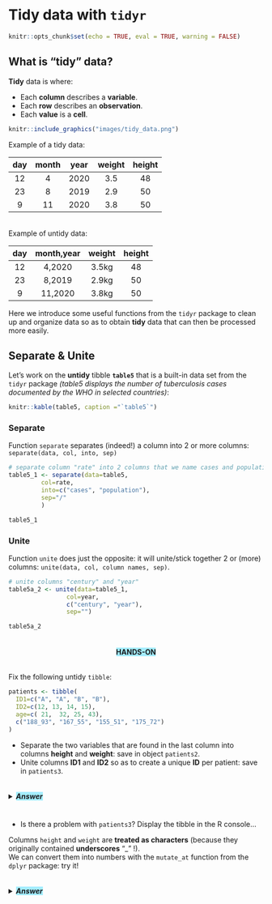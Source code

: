 # Tidy data with `tidyr`

```r
knitr::opts_chunk$set(echo = TRUE, eval = TRUE, warning = FALSE)
```

## What is "tidy" data?

**Tidy** data is where:

* Each **column** describes a **variable**.
* Each **row** describes an **observation**.
* Each **value** is a **cell**.

```r
knitr::include_graphics("images/tidy_data.png")
```


Example of a tidy data:

| day | month  | year  |  weight |  height |
|:---:|:---:|:---:|:---:|:---:|
| 12 | 4  | 2020  |  3.5 |  48 |
| 23 |  8 | 2019  | 2.9  |  50 |
| 9 |  11 | 2020  | 3.8  |  50 |

<br>
Example of untidy data:

| day | month,year  |  weight |  height |
|:---:|:---:|:---:|:---:|
| 12 | 4,2020  |  3.5kg |  48 |
| 23 |  8,2019  | 2.9kg  |  50 |
| 9 |  11,2020  | 3.8kg  |  50 |

Here we introduce some useful functions from the `tidyr` package to clean up and organize data so as to obtain **tidy** data that can then be processed more easily.
<br>



## Separate & Unite

Let's work on the **untidy** tibble **`table5`** that is a built-in data set from the `tidyr` package *(table5 displays the number of tuberculosis cases documented by the WHO in selected countries)*:


```r
knitr::kable(table5, caption ="`table5`")
```

### Separate

Function `separate` separates (indeed!) a column into 2 or more columns: `separate(data, col, into, sep)`

```r
# separate column "rate" into 2 columns that we name cases and population, based on the "/" separator.
table5_1 <- separate(data=table5, 
         col=rate, 
         into=c("cases", "population"),
         sep="/"
         )

table5_1
```

### Unite

Function `unite` does just the opposite: it will unite/stick together 2 or (more) columns: `unite(data, col, column names, sep)`.

```r
# unite columns "century" and "year"
table5a_2 <- unite(data=table5_1,
                col=year,
                c("century", "year"), 
                sep="")

table5a_2
```

<center><h4 style="background-color: #a4edff; display: inline-block;">**HANDS-ON**</h4></center>

Fix the following untidy `tibble`:

```r
patients <- tibble(
  ID1=c("A", "A", "B", "B"),
  ID2=c(12, 13, 14, 15),
  age=c( 21,  32, 25, 43),
  c("188_93", "167_55", "155_51", "175_72")
)
```

* Separate the two variables that are found in the last column into columns **height** and **weight**: save in object `patients2`.
* Unite columns **ID1** and **ID2** so as to create a unique **ID** per patient: save in `patients3`.

<details>
<summary>
<h5 style="background-color: #a4edff; display: inline-block;">*Answer*</h5>
</summary>

```r
# Separate the two variables that are found in the last column.
patients2 <- separate(data=patients, 
         col=4,
         into=c("height", "weight"),
         sep="_")

# Unite columns ID1 and ID2 so as to create a unique ID per patient.
patients3 <- unite(data=patients2,
      col="ID",
      c("ID1", "ID2"),
      sep="")
```

</details>

* Is there a problem with `patients3`? Display the tibble in the R console...

Columns `height` and `weight` are **treated as characters** (because they originally contained **underscores** "_" !).
<br> 
We can convert them into numbers with the `mutate_at` function from the `dplyr` package: try it!

<details>
<summary>
<h5 style="background-color: #a4edff; display: inline-block;">*Answer*</h5>
</summary>

```r
# first argument: the tibble
# second argument: a vector of column names to mutate
# third argument: how to mutate those columns
patients4 <- mutate_at(patients3, 
                       c("height", "weight"), 
                       as.numeric)
```

</details>

